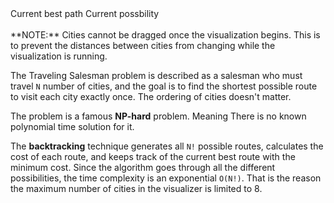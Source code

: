
<Content title="Legends">
  <Stack>
    <Group>
      <ColorSwatch color="var(--mantine-primary-color-7)" />
      <Text size="lg" fw={600}>
        <span>Current best path</span>
      </Text>
    </Group>
    <Group>
      <ColorSwatch color="var(--mantine-color-blue-6)" />
      <Text size="lg" fw={600}>
        <span>Current possbility</span>
      </Text>
    </Group>
  </Stack>
  <br />
  <br />
  **NOTE:** Cities cannot be dragged once the visualization begins. This is to prevent the distances
  between cities from changing while the visualization is running.
</Content>

<Content title="Explanation">

The Traveling Salesman problem is described as a salesman who must travel `N` number of cities,
and the goal is to find the shortest possible route to visit each city exactly once.
The ordering of cities doesn't matter.

The problem is a famous **NP-hard** problem. Meaning There is no known polynomial time solution for it.

The **backtracking** technique generates all `N!` possible routes, calculates the cost of each route,
and keeps track of the current best route with the minimum cost. Since the algorithm goes through
all the different possibilities, the time complexity is an exponential `O(N!)`. That is the reason the
maximum number of cities in the visualizer is limited to 8.

</Content>

